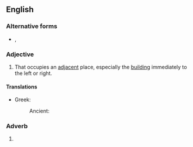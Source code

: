 {{also|nextdoor|next door}}

==English==

===Alternative forms===
* {{l|en|nextdoor}}, {{l|en|next door}}

===Adjective===
{{en-adj|-|head=[[next]]-[[door]]}}

# That occupies an [[adjacent]] place, especially the [[building]] immediately to the left or right.

====Translations====
{{trans-top|occupying an adjacent place}}
* Greek:
*: Ancient: {{t|grc|ἀγχίθυρος}}
{{trans-mid}}
{{trans-bottom}}

===Adverb===
{{en-adv|-|head=[[next]]-[[door]]}}

# {{alternative spelling of|next door|lang=en}}